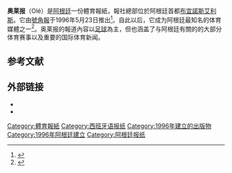 {{Infobox newspaper
| name                 = 奥莱报<br>Olé
| logo                 = Ole diario logo.jpg
| logo_size            = 150px
| image                = 
| caption              = 
| type                 = 體育日報
| format               = 
| owners               = {{link-en|Grupo Clarín}}
| founder              = 
| publisher            = 
| editor               = 
| chiefeditor          = 
| assoceditor          = 
| maneditor            = 
| newseditor           = 
| managingeditordesign = 
| campuseditor         = 
| campuschief          = 
| opeditor             = 
| sportseditor         = 
| photoeditor          = 
| staff                = 
| foundation           = {{Startdate|1996|05|23}}
| political            = 
| language             = [[西班牙语|西班牙语]]
| ceased publication   = 
| headquarters         = [[阿根廷|阿根廷]][[布宜諾斯艾利斯|布宜諾斯艾利斯]]
| circulation          = 
| sister newspapers    = 
| ISSN                 = 
| oclc                 = 
| website              = {{URL|http://www.ole.com.ar/}}
}}'''奥莱报'''（Olé）是[[阿根廷|阿根廷]]一份體育報紙，報社總部位於阿根廷首都[[布宜諾斯艾利斯|布宜諾斯艾利斯]]。它由[[號角報_(阿根廷)|號角報]]于1996年5月23日推出<ref>{{Cite web|title=梅西致敬《奥莱报》25周年 体育报道不会被算法取代|url=http://www.titan24.com/publish/app/data/2021/05/23/373636/os_news.html|access-date=2022-01-03|author=王勤伯|date=2021-05-23|work=体坛网|publisher=[[体坛周报|体坛周报]]|language=zh|archive-date=2022-01-03|archive-url=https://web.archive.org/web/20220103121858/http://www.titan24.com/publish/app/data/2021/05/23/373636/os_news.html}}</ref>。自此以后，它成为阿根廷最知名的体育媒體之一<ref>{{Cite web |url=http://www.snd.org/category/competitions/best-of-news-design/ |title=SND: Archive for the ‘Best of News Design’ Category |access-date=2020-11-27 |archive-date=2021-02-09 |archive-url=https://web.archive.org/web/20210209132752/https://www.snd.org/category/competitions/best-of-news-design/ |dead-url=no }}</ref>。奥莱报的報道內容以[[足球|足球]]為主，但也涵盖了与阿根廷有關的的大部分体育赛事以及重要的国际体育新闻。

== 参考文献 ==
{{Reflist}}

== 外部链接 ==

* {{Official website}}
* {{Twitter}}

[[Category:體育報紙|Category:體育報紙]]
[[Category:西班牙语报纸|Category:西班牙语报纸]]
[[Category:1996年建立的出版物|Category:1996年建立的出版物]]
[[Category:1996年阿根廷建立|Category:1996年阿根廷建立]]
[[Category:阿根廷报纸|Category:阿根廷报纸]]